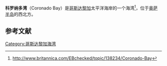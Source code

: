 '''科罗纳多湾'''（Coronado Bay）是[[哥斯达黎加|哥斯达黎加]]太平洋海岸的一个海湾<ref>http://www.britannica.com/EBchecked/topic/138234/Coronado-Bay</ref>，位于[[奥萨半岛|奥萨半岛]]的西北方。

==参考文献==
{{reflist}}

{{coord|8|58|N|83|49|W|type:waterbody_source:kolossus-ruwiki|display=title}}

[[Category:哥斯达黎加海湾|Category:哥斯达黎加海湾]]


{{CostaRica-geo-stub}}